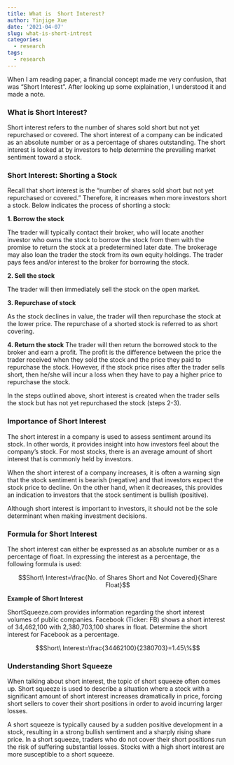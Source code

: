 ```yaml
---
title: What is  Short Interest?
author: Yinjige Xue
date: '2021-04-07'
slug: what-is-short-intrest
categories:
  - research
tags:
  - research
---
```

When I am reading paper, a financial concept made me very confusion, that was "Short Interest". After looking up some explaination, I understood it and made a note.

### What is Short Interest?

Short interest refers to the number of shares sold short but not yet repurchased or covered. The short interest of a company can be indicated as an absolute number or as a percentage of shares outstanding. The short interest is looked at by investors to help determine the prevailing market sentiment toward a stock.

### Short Interest: Shorting a Stock

Recall that short interest is the “number of shares sold short but not yet repurchased or covered.” Therefore, it increases when more investors short a stock. Below indicates the process of shorting a stock:

 

**1. Borrow the stock**

The trader will typically contact their broker, who will locate another investor who owns the stock to borrow the stock from them with the promise to return the stock at a predetermined later date. The brokerage may also loan the trader the stock from its own equity holdings. The trader pays fees and/or interest to the broker for borrowing the stock.

 

**2. Sell the stock**

The trader will then immediately sell the stock on the open market.

 

**3. Repurchase of stock**

As the stock declines in value, the trader will then repurchase the stock at the lower price. The repurchase of a shorted stock is referred to as short covering.

 

**4. Return the stock**
The trader will then return the borrowed stock to the broker and earn a profit. The profit is the difference between the price the trader received when they sold the stock and the price they paid to repurchase the stock. However, if the stock price rises after the trader sells short, then he/she will incur a loss when they have to pay a higher price to repurchase the stock.

 

In the steps outlined above, short interest is created when the trader sells the stock but has not yet repurchased the stock (steps 2-3).

 

### Importance of Short Interest

The short interest in a company is used to assess sentiment around its stock. In other words, it provides insight into how investors feel about the company’s stock. For most stocks, there is an average amount of short interest that is commonly held by investors.

When the short interest of a company increases, it is often a warning sign that the stock sentiment is bearish (negative) and that investors expect the stock price to decline. On the other hand, when it decreases, this provides an indication to investors that the stock sentiment is bullish (positive).

Although short interest is important to investors, it should not be the sole determinant when making investment decisions.

 

### Formula for Short Interest

The short interest can either be expressed as an absolute number or as a percentage of float. In expressing the interest as a percentage, the following formula is used:

$$Short\ Interest=\frac{No. of Shares Short and Not Covered}{Share Float}$$


 

**Example of Short Interest**

ShortSqueeze.com provides information regarding the short interest volumes of public companies. Facebook (Ticker: FB) shows a short interest of 34,462,100 with 2,380,703,100 shares in float. Determine the short interest for Facebook as a percentage.

 

$$Short\ Interest=\frac{34462100}{2380703}=1.45\%$$

 

### Understanding Short Squeeze

When talking about short interest, the topic of short squeeze often comes up. Short squeeze is used to describe a situation where a stock with a significant amount of short interest increases dramatically in price, forcing short sellers to cover their short positions in order to avoid incurring larger losses.

A short squeeze is typically caused by a sudden positive development in a stock, resulting in a strong bullish sentiment and a sharply rising share price. In a short squeeze, traders who do not cover their short positions run the risk of suffering substantial losses. Stocks with a high short interest are more susceptible to a short squeeze.

 
